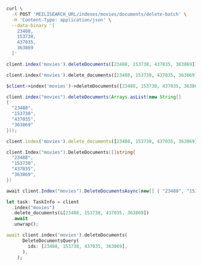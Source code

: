 <CodeGroup>

```bash cURL
curl \
  -X POST 'MEILISEARCH_URL/indexes/movies/documents/delete-batch' \
  -H 'Content-Type: application/json' \
  --data-binary '[
    23488,
    153738,
    437035,
    363869
  ]'
```

```javascript JS
client.index('movies').deleteDocuments([23488, 153738, 437035, 363869])
```

```python Python
client.index('movies').delete_documents([23488, 153738, 437035, 363869])
```

```php PHP
$client->index('movies')->deleteDocuments([23488, 153738, 437035, 363869]);
```

```java Java
client.index("movies").deleteDocuments(Arrays.asList(new String[]
{
  "23488",
  "153738",
  "437035",
  "363869"
}));
```

```ruby Ruby
client.index('movies').delete_documents([23488, 153738, 437035, 363869])
```

```go Go
client.Index("movies").DeleteDocuments([]string{
  "23488",
  "153738",
  "437035",
  "363869",
})
```

```csharp C#
await client.Index("movies").DeleteDocumentsAsync(new[] { "23488", "153738", "437035", "363869" });
```

```rust Rust
let task: TaskInfo = client
  .index("movies")
  .delete_documents(&[23488, 153738, 437035, 363869])
  .await
  .unwrap();
```

```dart Dart
await client.index('movies').deleteDocuments(
      DeleteDocumentsQuery(
        ids: [23488, 153738, 437035, 363869],
      ),
    );
```
</CodeGroup>